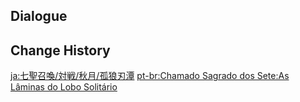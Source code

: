 {{Genius Invokation TCG Stage
|title        = Blade of the Lone Wolf
|type         = Adventure Challenge
|group        = Open World Match
|character    = Qiuyue
|requirement  = 5
|location     = Inazuma
|introduction = A distinguished hero was commissioned by the Feiyun Commerce Guild to bear the finest jade across the sea. Yet somehow, this news was leaked to a band of Nobushi, and so, on a rainy night...<br>{{Color|bp|Special Rule: When Action Phase begins, the active characters on both sides will be affected by Hydro.}}
|objective_1  = Achieve victory
|reward_1     = Player EXP*210;Lucky Coin*250
|objective_2  = Achieve victory within 5 Rounds
|reward_2     = Lucky Coin*500
|objective_3  = Trigger 2 Elemental Reactions
|reward_3     = Lucky Coin*500
|lineup       = Nobushi: Kikouban;Nobushi: Jintouban;Nobushi: Hitsukeban;Nobushi: Kikouban
|support      = Ley Line Disorder: Driving Rain
}}

==Dialogue==
{{Transclude|Genius Invokation TCG/Stage/Qiuyue|Adventure Challenge}}

==Change History==
{{Change History|3.3}}

[[ja:七聖召喚/対戦/秋月/孤狼刃潭]]
[[pt-br:Chamado Sagrado dos Sete:As Lâminas do Lobo Solitário]]